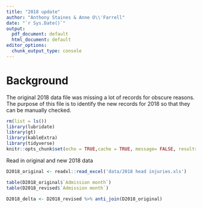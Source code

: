 ```yaml
---
title: "2018 update"
author: "Anthony Staines & Anne O\\'Farrell"
date: "`r Sys.Date()`"
output:
  pdf_document: default
  html_document: default
editor_options:
  chunk_output_type: console
---
```


# Background

The original 2018 data file was missing a lot of records for obscure reasons.
The purpose of this file is to identify the new records for 2018 so that they can be manually checked.

```r
rm(list = ls())
library(lubridate)
library(gt)
library(kableExtra)
library(tidyverse)
knitr::opts_chunk$set(echo = TRUE,cache = TRUE, message= FALSE, results = 'hide')
```

Read in original and new 2018 data

```r
D2018_original <- readxl::read_excel('data/2018 head injuries.xls')

```

```r
table(D2018_original$`Admission month`)
table(D2018_revised$`Admission month`)
```

```r
D2018_delta <- D2018_revised %>% anti_join(D2018_original)

```


